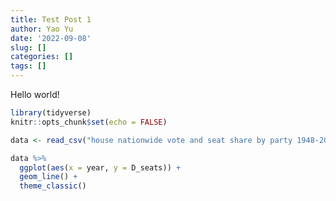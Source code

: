 ```yaml
---
title: Test Post 1
author: Yao Yu
date: '2022-09-08'
slug: []
categories: []
tags: []
---
```


Hello world!

```r
library(tidyverse)
knitr::opts_chunk$set(echo = FALSE)

data <- read_csv("house nationwide vote and seat share by party 1948-2020.csv")
```

```r
data %>% 
  ggplot(aes(x = year, y = D_seats)) +
  geom_line() +
  theme_classic()
```

